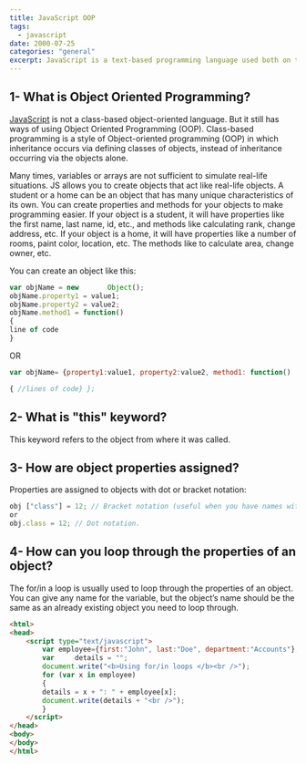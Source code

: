 ```yaml
---
title: JavaScript OOP
tags:
  - javascript
date: 2000-07-25
categories: "general" 
excerpt: JavaScript is a text-based programming language used both on the client-side and server-side that allows you to make web pages interactive. Where HTML and CSS are languages that give structure and style to web pages, JavaScript gives web pages interactive elements that engage a user.
---
```


## 1- What is Object Oriented Programming?

[<span className="link">JavaScript</span>](https://en.wikipedia.org/wiki/JavaScript) is not a class-based object-oriented language. But it still has ways of using Object Oriented Programming (OOP). Class-based programming is a style of Object-oriented programming (OOP) in which inheritance occurs via defining classes of objects, instead of inheritance occurring via the objects alone. 

Many times, variables or arrays are not sufficient to simulate real-life situations. JS allows you to create objects that act like real-life objects. A student or a home can be an object that has many unique characteristics of its own. You can create properties and methods for your objects to make programming easier. If your object is a student, it will have properties like the first name, last name, id, etc., and methods like calculating rank, change address, etc. If your object is a home, it will have properties like a number of rooms, paint color, location, etc. The methods like to calculate area, change owner, etc.

You can create an object like this:

```js
var objName = new		Object();
objName.property1 = value1;
objName.property2 = value2;
objName.method1 = function()
{
line of code	
}
```

OR 

```js 
var objName= {property1:value1, property2:value2, method1: function()

{ //lines of code} };
```

## 2- What is "this" keyword?

This keyword refers to the object from where it was called.

## 3- How are object properties assigned?

Properties are assigned to objects with dot or bracket notation: 

```js
obj ["class"] = 12; // Bracket notation (useful when you have names with hyphens).
or
obj.class = 12; // Dot notation.
```

## 4- How can you loop through the properties of an object? 

The for/in a loop is usually used to loop through the properties of an object. You can give any name for the variable, but the object’s name should be the same as an already existing object you need to loop through.

```html
<html>
<head>
    <script type="text/javascript">
        var employee={first:"John", last:"Doe", department:"Accounts"};
		var		details = "";
		document.write("<b>Using for/in loops </b><br />");
        for (var x in employee)
        {
		details = x + ": " + employee[x];
		document.write(details + "<br />");
        }
    </script>
</head>
<body>
</body>
</html>
```